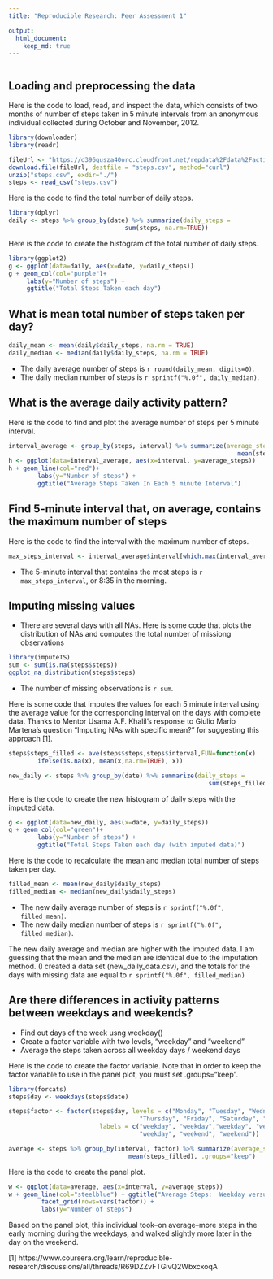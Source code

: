 ```yaml
---
title: "Reproducible Research: Peer Assessment 1"

output: 
  html_document:
    keep_md: true
---
```


```r
```
## Loading and preprocessing the data

Here is the code to load, read, and inspect the data, which consists of two months of number of steps taken in 5 minute intervals from an anonymous individual collected during October and November, 2012. 

```r
library(downloader)
library(readr)

fileUrl <- "https://d396qusza40orc.cloudfront.net/repdata%2Fdata%2Factivity.zip"
download.file(fileUrl, destfile = "steps.csv", method="curl")
unzip("steps.csv", exdir="./")
steps <- read_csv("steps.csv")
```

Here is the code to find the total number of daily steps.
```r
library(dplyr)
daily <- steps %>% group_by(date) %>% summarize(daily_steps = 
                                sum(steps, na.rm=TRUE))
```

Here is the code to create the histogram of the total number of daily steps.
```r
library(ggplot2)
g <- ggplot(data=daily, aes(x=date, y=daily_steps))
g + geom_col(col="purple")+ 
     labs(y="Number of steps") +
     ggtitle("Total Steps Taken each day")
```

## What is mean total number of steps taken per day?
```r
daily_mean <- mean(daily$daily_steps, na.rm = TRUE)
daily_median <- median(daily$daily_steps, na.rm = TRUE)
```

* The daily average number of steps is `r round(daily_mean, digits=0)`. 
* The daily median number of steps is `r sprintf("%.0f", daily_median)`.

## What is the average daily activity pattern?

Here is the code to find and plot the average number of steps per 5 minute interval.

```r
interval_average <- group_by(steps, interval) %>% summarize(average_steps = 
                                                               mean(steps, na.rm=TRUE))
h <- ggplot(data=interval_average, aes(x=interval, y=average_steps))
h + geom_line(col="red")+ 
        labs(y="Number of steps") +
        ggtitle("Average Steps Taken In Each 5 minute Interval")
```

## Find 5-minute interval that, on average, contains the maximum number of steps

Here is the code to find the interval with the maximum number of steps.
```r
max_steps_interval <- interval_average$interval[which.max(interval_average$average_steps)]
```

* The 5-minute interval that contains the most steps is `r max_steps_interval`, or 8:35 in the morning.

## Imputing missing values

* There are several days with all NAs.  Here is some code that plots the 
  distribution of NAs and computes the total number of missiong observations
```r
library(imputeTS)
sum <- sum(is.na(steps$steps))
ggplot_na_distribution(steps$steps)
```

* The number of missing observations is `r sum`.

Here is some code that imputes the values for each 5 minute interval using 
the average value for the corresponding interval on the days with complete data. 
Thanks to Mentor Usama A.F. Khalil's response to Giulio Mario Martena's question 
"Imputing NAs with specific mean?" for suggesting this approach [1].
```r
steps$steps_filled <- ave(steps$steps,steps$interval,FUN=function(x) 
        ifelse(is.na(x), mean(x,na.rm=TRUE), x))

new_daily <- steps %>% group_by(date) %>% summarize(daily_steps = 
                                                       sum(steps_filled))
```

Here is the code to create the new histogram of daily steps with the imputed data.
```r
g <- ggplot(data=new_daily, aes(x=date, y=daily_steps))
g + geom_col(col="green")+ 
        labs(y="Number of steps") +
        ggtitle("Total Steps Taken each day (with imputed data)")
```

Here is the code to recalculate the mean and median total number of steps taken per day.
```r
filled_mean <- mean(new_daily$daily_steps)
filled_median <- median(new_daily$daily_steps)
```
* The new daily average number of steps is `r sprintf("%.0f", filled_mean)`. 
* The new daily median number of steps is `r sprintf("%.0f", filled_median)`.

The new daily average and median are higher with the imputed data. I am guessing that the mean and the median are identical due to the imputation method.  (I created a data set (new_daily_data.csv), and the totals for the days with missing data are equal to `r sprintf("%.0f", filled_median)`

## Are there differences in activity patterns between weekdays and weekends?

* Find out days of the week usng weekday()
* Create a factor variable with two levels, "weekday" and "weekend"
* Average the steps taken across all weekday days / weekend days

Here is the code to create the factor variable.  Note that in order to keep the factor variable to use in the panel plot, you must set .groups="keep".
```r
library(forcats)
steps$day <- weekdays(steps$date)

steps$factor <- factor(steps$day, levels = c("Monday", "Tuesday", "Wednesday",
                                    "Thursday", "Friday", "Saturday", "Sunday"), 
                         labels = c("weekday", "weekday","weekday", "weekday",
                                    "weekday", "weekend", "weekend"))

average <- steps %>% group_by(interval, factor) %>% summarize(average_steps = 
                                 mean(steps_filled), .groups="keep")
```

Here is the code to create the panel plot.
```r
w <- ggplot(data=average, aes(x=interval, y=average_steps))
w + geom_line(col="steelblue") + ggtitle("Average Steps:  Weekday versus Weekend") +
         facet_grid(rows=vars(factor)) + 
         labs(y="Number of steps") 
```


Based on the panel plot, this individual took--on average--more steps in the early morning during the weekdays, and walked slightly more later in the day on the weekend. 

[1] https://www.coursera.org/learn/reproducible-research/discussions/all/threads/R69DZZvFTGivQ2WbxcxoqA